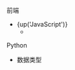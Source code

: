 
前端

- <span>{up('JavaScript')}</span>
  - <Link name="JS数组" href="/note/front-end/javascript/array" />

Python

- 数据类型

